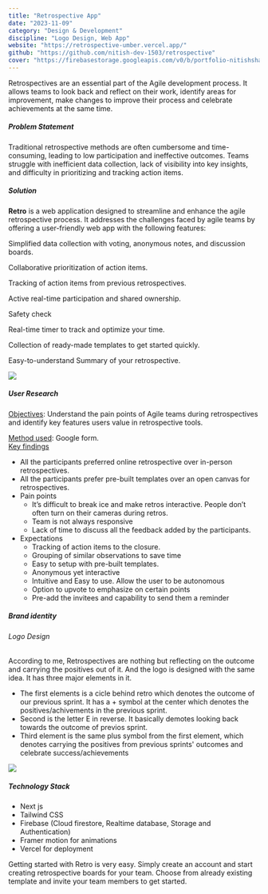 ```yaml
---
title: "Retrospective App"
date: "2023-11-09"
category: "Design & Development"
discipline: "Logo Design, Web App"
website: "https://retrospective-umber.vercel.app/"
github: "https://github.com/nitish-dev-1503/retrospective"
cover: "https://firebasestorage.googleapis.com/v0/b/portfolio-nitishsharma.appspot.com/o/designing%2FRetro.jpeg?alt=media&token=e60a0b85-cfbf-413a-8dce-cff5593ca4f5"
---
```


Retrospectives are an essential part of the Agile development process. It allows teams to look back and reflect on their work, identify areas for improvement, make changes to improve their process and celebrate achievements at the same time.

##### Problem Statement
Traditional retrospective methods are often cumbersome and time-consuming, leading to low participation and ineffective outcomes. Teams struggle with inefficient data collection, lack of visibility into key insights, and difficulty in prioritizing and tracking action items.

##### Solution
**Retro** is a web application designed to streamline and enhance the agile retrospective process. It addresses the challenges faced by agile teams by offering a user-friendly web app with the following features:
<p className=" px-4 py-2  bg-platinum dark:bg-onyx border rounded-lg border-platinum-400 dark:border-onyx-600 text-sm my-2 ">Simplified data collection with voting, anonymous notes, and discussion boards.</p>
<p className=" px-4 py-2  bg-platinum dark:bg-onyx border rounded-lg border-platinum-400 dark:border-onyx-600 text-sm my-2">Collaborative prioritization of action items.</p>
<p className=" px-4 py-2  bg-platinum dark:bg-onyx border rounded-lg border-platinum-400 dark:border-onyx-600 text-sm my-2">Tracking of action items from previous retrospectives.</p>
<p className=" px-4 py-2  bg-platinum dark:bg-onyx border rounded-lg border-platinum-400 dark:border-onyx-600 text-sm my-2">Active real-time participation and shared ownership.</p>
<p className=" px-4 py-2  bg-platinum dark:bg-onyx border rounded-lg border-platinum-400 dark:border-onyx-600 text-sm my-2">Safety check</p>
<p className=" px-4 py-2  bg-platinum dark:bg-onyx border rounded-lg border-platinum-400 dark:border-onyx-600 text-sm my-2">Real-time timer to track and optimize your time.</p>
<p className=" px-4 py-2  bg-platinum dark:bg-onyx border rounded-lg border-platinum-400 dark:border-onyx-600 text-sm my-2">Collection of ready-made templates to get started quickly.</p>
<p className=" px-4 py-2  bg-platinum dark:bg-onyx border rounded-lg border-platinum-400 dark:border-onyx-600 text-sm my-2">Easy-to-understand Summary of your retrospective.</p>

![](https://firebasestorage.googleapis.com/v0/b/portfolio-nitishsharma.appspot.com/o/designing%2Fretro.gif?alt=media&token=b6c70dff-c303-4c94-830a-4187cc41db39)

##### User Research

<u>Objectives</u>: Understand the pain points of Agile teams during retrospectives and identify key features users value in retrospective tools.

<u>Method used</u>: Google form. 
<br />
<u>Key findings</u>
- All the participants preferred online retrospective over in-person retrospectives.
- All the participants prefer pre-built templates over an open canvas for retrospectives.
- Pain points
    - It’s difficult to break ice and make retros interactive. People don’t often turn on their cameras during retros.
    - Team is not always responsive
    - Lack of time to discuss all the feedback added by the participants.
- Expectations
    - Tracking of action items to the closure.
    - Grouping of similar observations to save time
    - Easy to setup with pre-built templates.
    - Anonymous yet interactive
    - Intuitive and Easy to use. Allow the user to be autonomous
    - Option to upvote to emphasize on certain points
    - Pre-add the invitees and capability to send them a reminder


##### Brand identity
###### Logo Design
According to me, Retrospectives are nothing but reflecting on the outcome and carrying the positives out of it. And the logo is designed with the same idea. It has three major elements in it.
- The first elements is a cicle behind retro which denotes the outcome of our previous sprint. It has a + symbol at the center which denotes the positives/achivements in the previous sprint.
- Second is the letter E in reverse. It basically demotes looking back towards the outcome of previos sprint.
- Third element is the same plus symbol from the first element, which denotes carrying the positives from previous sprints' outcomes and celebrate success/achievements 

![](https://firebasestorage.googleapis.com/v0/b/portfolio-nitishsharma.appspot.com/o/designing%2FSquare%20-%2012.jpeg?alt=media&token=bff4b82e-0238-4acd-b980-5bbd97d0707c)


##### Technology Stack
- Next js
- Tailwind CSS
- Firebase (Cloud firestore, Realtime database, Storage and Authentication)
- Framer motion for animations
- Vercel for deployment


Getting started with Retro is very easy. Simply create an account and start creating retrospective boards for your team. Choose from already existing template and invite your team members to get started.

